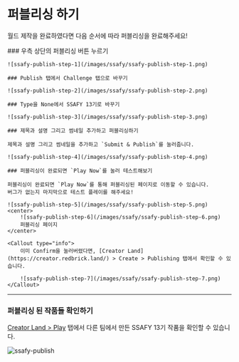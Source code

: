 
# 퍼블리싱 하기

월드 제작을 완료하였다면 다음 순서에 따라 퍼블리싱을 완료해주세요!

<Steps>
    ### 우측 상단의 퍼블리싱 버튼 누르기
    
    ![ssafy-publish-step-1](/images/ssafy/ssafy-publish-step-1.png)

    ### Publish 탭에서 Challenge 탭으로 바꾸기

    ![ssafy-publish-step-2](/images/ssafy/ssafy-publish-step-2.png)

    ### Type을 None에서 SSAFY 13기로 바꾸기

    ![ssafy-publish-step-3](/images/ssafy/ssafy-publish-step-3.png)

    ### 제목과 설명 그리고 썸네일 추가하고 퍼블리싱하기

    제목과 설명 그리고 썸네일을 추가하고 `Submit & Publish`를 눌러줍니다.

    ![ssafy-publish-step-4](/images/ssafy/ssafy-publish-step-4.png)

    ### 퍼블리싱이 완료되면 `Play Now`를 눌러 테스트해보기

    퍼블리싱이 완료되면 `Play Now`를 통해 퍼블리싱된 페이지로 이동할 수 있습니다.  
    버그가 없는지 마지막으로 테스트 플레이를 해주세요!

    ![ssafy-publish-step-5](/images/ssafy/ssafy-publish-step-5.png)
    <center>
        ![ssafy-publish-step-6](/images/ssafy/ssafy-publish-step-6.png)
        퍼블리싱 페이지
    </center>

    <Callout type="info">
        이미 Confirm을 눌러버렸다면, [Creator Land](https://creator.redbrick.land/) > Create > Publishing 탭에서 확인할 수 있습니다.  
        
        ![ssafy-publish-step-7](/images/ssafy/ssafy-publish-step-7.png)
    </Callout>
</Steps>

---

### 퍼블리싱 된 작품들 확인하기

[Creator Land > Play](https://creator.redbrick.land/play) 탭에서 다른 팀에서 만든 SSAFY 13기 작품을 확인할 수 있습니다.

![ssafy-publish](/images/ssafy/ssafy-publish.png)